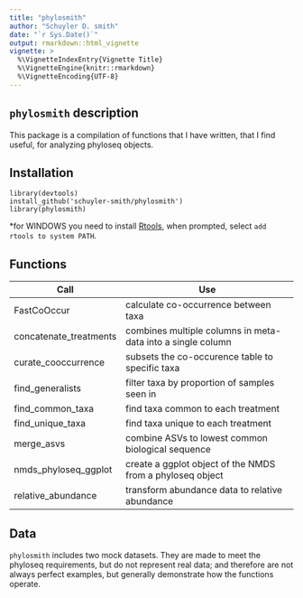 ```yaml
---
title: "phylosmith"
author: "Schuyler D. smith"
date: "`r Sys.Date()`"
output: rmarkdown::html_vignette
vignette: >
  %\VignetteIndexEntry{Vignette Title}
  %\VignetteEngine{knitr::rmarkdown}
  %\VignetteEncoding{UTF-8}
---
```


## `phylosmith` description

This package is a compilation of functions that I have written, that I find useful, for analyzing phyloseq objects.

## Installation

```
library(devtools)
install_github('schuyler-smith/phylosmith')
library(phylosmith)
```

\*for WINDOWS you need to install <a href="https://cran.r-project.org/bin/windows/Rtools/" target="_blank" >Rtools</a>, when prompted, select `add rtools to system PATH`.

## Functions

Call			 | Use
---------------- | ------------------------------------------------
FastCoOccur      | calculate co-occurrence between taxa
concatenate_treatments | combines multiple columns in meta-data into a single column
curate_cooccurrence | subsets the co-occurence table to specific taxa
find_generalists | filter taxa by proportion of samples seen in
find_common_taxa | find taxa common to each treatment
find_unique_taxa | find taxa unique to each treatment
merge_asvs       | combine ASVs to lowest common biological sequence
nmds_phyloseq_ggplot  | create a ggplot object of the NMDS from a phyloseq object
relative_abundance | transform abundance data to relative abundance

## Data

`phylosmith` includes two mock datasets. They are made to meet the phyloseq requirements, but do not represent real data; and therefore are not always perfect examples, but generally demonstrate how the functions operate.
